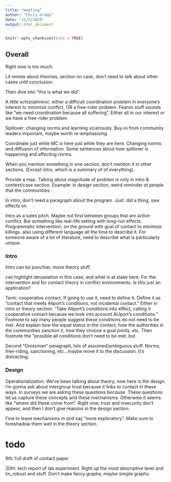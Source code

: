 ```yaml
---
title: "meeting"
author: "Chris Grady"
date: "12/5/2019"
output: html_document
---
```


```r
knitr::opts_chunk$set(echo = TRUE)
```

## Overall

Right now is too much.

Lit review about theories, section on case, don't need to talk about other cases until conclusion.

Then dive into "this is what we did".  

A little schizophrenic: either a difficult coordination problem in everyone's interest to minimize conflict, OR a free-rider problem.  Fearon stuff sounds like "we need coordination because all suffering".  Either all in our interest or we have a free-rider problem.

Spillover: changing norms and learning vicariously.  Buy-in from community leaders important, maybe worth re-emphasizing.

Coordinate just while MC is here just while they are here.  Changing norms and diffusion of information.  Some sentences about how spillover is happening and affecting norms.

When you mention something in one section, don't mention it in other sections.  (Except intro, which is a summary of of everything).

Provide a map.  Talking about magnitude of problem is only in intro & context/case section.  Example: in design section, weird reminder ot people that the communities .

In intro, don't need a paragraph about the program.  Just: did a thing, saw effects on 

Intro as a sales pitch.  Maybe not first between groups that are active conflict.  But something like real-life setting with long-run effects.  Programmatic intervention, on the ground with goal of contact to minimize killings.  also using different language all the time to describe it.  For someone aware of a lot of literature, need to describe what is particularly unique.

### Intro

Intro can be punchier, move theory stuff.

can highlight devastation in this case, and what is at stake here.  For the intervention and for contact theory in conflict environments.  Is this just an application?

Term: cooperative contact.  If going to use it, need to define it.  Define it as "contact that meets Allport's conditions, not incidental contact." Either in intro or theory section.  "Take Allport's conditions into effect, calling it cooperative contact because we took into account ALlport's conditions."  Footnote to say many people suggest these conditions do not need to be met.  And explain how the equal status _in_ the contact, how the authorities _in_ the communities sanction it, how they choose a goal jointly, etc.  Then footnote the "possible all conditions don't need to be met, but 

Second "Grossman" paragraph, lots of assumed/ambiguous stuff.  Norms, free-riding, sanctioning, etc...maybe move it to the discussion.  It's distracting.

### Design

Operationalization.  We've been talking about theory, now here is the design.  I'm gonna ask about intergroup trust because it links to contact in these ways.  In surveys we are asking these questions _because_.  These questions let us capture these concepts and these mechanisms.  Otherwise it seems like "where did these come from".  Right now, trust and insecurity don't appear, and then I don't give reasons in the design section.  

Fine to leave mechanisms in and say "more exploratory".  Make sure to foreshadow them well in the theory section.

# todo

9th: full draft of contact paper

20th: tech report of lab experiment.  Right up the most descriptive level and lm_robust and stuff.  Don't make fancy graphs, maybe simple graphs.